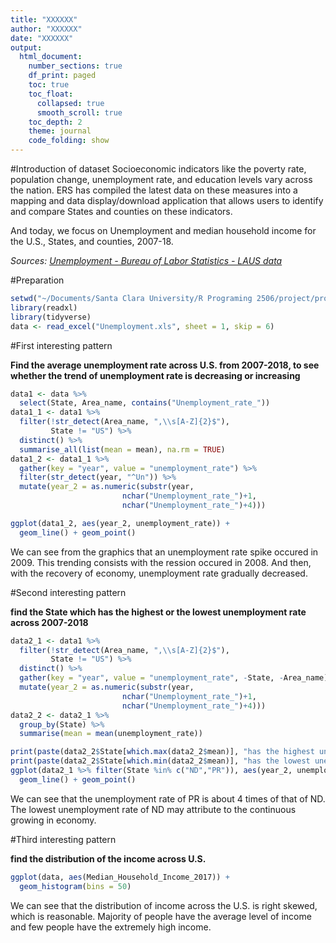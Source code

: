 ```yaml
---
title: "XXXXXX"
author: "XXXXXX"
date: "XXXXXX"
output: 
  html_document:
    number_sections: true
    df_print: paged
    toc: true
    toc_float:
      collapsed: true
      smooth_scroll: true
    toc_depth: 2
    theme: journal
    code_folding: show
---
```


#Introduction of dataset
Socioeconomic indicators like the poverty rate, population change, unemployment rate, and education levels vary across the nation. ERS has compiled the latest data on these measures into a mapping and data display/download application that allows users to identify and compare States and counties on these indicators.

And today, we focus on Unemployment and median household income for the U.S., States, and counties, 2007-18.

*Sources: [Unemployment - Bureau of Labor Statistics - LAUS data](https://www.bls.gov/lau/)*

#Preparation

```r
setwd("~/Documents/Santa Clara University/R Programing 2506/project/project3/")
library(readxl)
library(tidyverse)
data <- read_excel("Unemployment.xls", sheet = 1, skip = 6)
```


#First interesting pattern

**Find the average unemployment rate across U.S. from 2007-2018, to see whether the trend of unemployment rate is decreasing or increasing**

```r
data1 <- data %>%
  select(State, Area_name, contains("Unemployment_rate_"))
data1_1 <- data1 %>%
  filter(!str_detect(Area_name, ",\\s[A-Z]{2}$"),
         State != "US") %>%
  distinct() %>%
  summarise_all(list(mean = mean), na.rm = TRUE)
data1_2 <- data1_1 %>%
  gather(key = "year", value = "unemployment_rate") %>%
  filter(str_detect(year, "^Un")) %>%
  mutate(year_2 = as.numeric(substr(year, 
                         nchar("Unemployment_rate_")+1,
                         nchar("Unemployment_rate_")+4)))

ggplot(data1_2, aes(year_2, unemployment_rate)) +
  geom_line() + geom_point()

```

We can see from the graphics that an unemployment rate spike occured in 2009. This trending consists with the ression occured in 2008. And then, with the recovery of economy, unemployment rate gradually decreased.


#Second interesting pattern

**find the State which has the highest or the lowest unemployment rate across 2007-2018**

```r
data2_1 <- data1 %>%
  filter(!str_detect(Area_name, ",\\s[A-Z]{2}$"),
         State != "US") %>%
  distinct() %>% 
  gather(key = "year", value = "unemployment_rate", -State, -Area_name) %>%
  mutate(year_2 = as.numeric(substr(year, 
                         nchar("Unemployment_rate_")+1,
                         nchar("Unemployment_rate_")+4)))
data2_2 <- data2_1 %>%
  group_by(State) %>%
  summarise(mean = mean(unemployment_rate))

print(paste(data2_2$State[which.max(data2_2$mean)], "has the highest unemployment rate"))
print(paste(data2_2$State[which.min(data2_2$mean)], "has the lowest unemployment rate"))
ggplot(data2_1 %>% filter(State %in% c("ND","PR")), aes(year_2, unemployment_rate, color = State)) +
  geom_line() + geom_point()
```

We can see that the unemployment rate of PR is about 4 times of that of ND. The lowest unemployment rate of ND may attribute to the continuous growing in economy. 

#Third interesting pattern

**find the distribution of the income across U.S.**


```r
ggplot(data, aes(Median_Household_Income_2017)) +
  geom_histogram(bins = 50)
```

We can see that the distribution of income across the U.S. is right skewed, which is reasonable. Majority of people have the average level of income and few people have the extremely high income.














